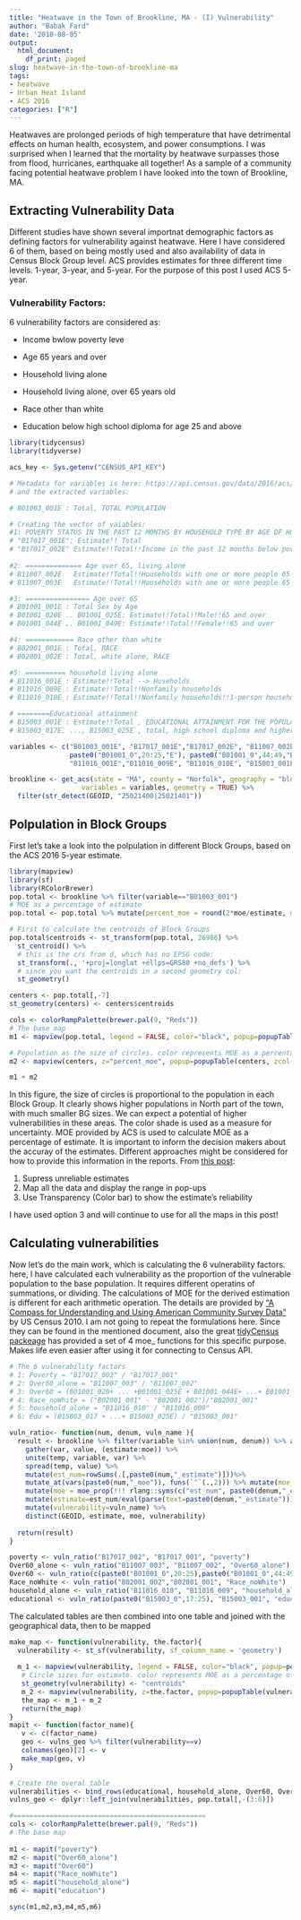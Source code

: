 ```yaml
---
title: "Heatwave in the Town of Brookline, MA - (I) Vulnerability"
author: "Babak Fard"
date: '2018-08-05'
output:
  html_document:
    df_print: paged
slug: heatwave-in-the-town-of-brookline-ma
tags:
- heatwave
- Urban Heat Island
- ACS 2016
categories: ["R"]
---
```

Heatwaves are prolonged periods of high temperature that have detrimental effects on human health, ecosystem, and power consumptions. I was surprised when I learned that the mortality by heatwave surpasses those from flood, hurricanes, earthquake all together! As a sample of a community facing potential heatwave problem I have looked into the town of Brookline, MA.

## Extracting Vulnerability Data
Different studies have shown several importnat demographic factors as defining factors for vulnerability against heatwave. Here I have considered 6 of them, based on being mostly used and also availability of data in Census Block Group level. ACS provides estimates for three different time levels. 1-year, 3-year, and 5-year. For the purpose of this post I used ACS 5-year.

### Vulnerability Factors:
6 vulnerability factors are considered as:

* Income bwlow poverty leve

* Age 65 years and over

* Household living alone

* Household living alone, over 65 years old

* Race other than white

* Education below high school diploma for age 25 and above

```r
library(tidycensus)
library(tidyverse)

acs_key <- Sys.getenv("CENSUS_API_KEY")

# Metadata for variables is here: https://api.census.gov/data/2016/acs/acs5/variables.html (Census Data API: Variables in /data/2016/acs/acs5/variables) or you may use load_variables() function of tidyCensus package.
# and the extracted variables: 

# B01003_001E : Total, TOTAL POPULATION

# Creating the vector of vaiables: 
#1: POVERTY STATUS IN THE PAST 12 MONTHS BY HOUSEHOLD TYPE BY AGE OF HOUSEHOLDER
# "B17017_001E": Estimate!! Total
# "B17017_002E" Estimate!!Total!!Income in the past 12 months below poverty level
 
#2: ============== Age over 65, living alone
# B11007_002E	Estimate!!Total!!Households with one or more people 65 years and over	HOUSEHOLDS BY PRESENCE OF PEOPLE 65 YEARS AND OVER, HOUSEHOLD SIZE AND HOUSEHOLD TYPE
# B11007_003E	Estimate!!Total!!Households with one or more people 65 years and over!!1-person household

#3: ================ Age over 65
# B01001_001E : Total Sex by Age
# B01001_020E .. B01001_025E: Estimate!!Total!!Male!!65 and over
# B01001_044E .. B01001_049E: Estimate!!Total!!Female!!65 and over

#4: ============ Race other than white
# B02001_001E : Total, RACE
# B02001_002E : Total, white alone, RACE

#5: ========== household living alone
# B11016_001E : Estimate!!Total --> Huseholds
# B11016_009E : Estimate!!Total!!Nonfamily households
# B11016_010E : Estimate!!Total!!Nonfamily households!!1-person household

# ========Educational attainment
# B15003_001E : Estimate!!Total , EDUCATIONAL ATTAINMENT FOR THE POPULATION 25 YEARS AND OVER
# B15003_017E, ..., B15003_025E , total, high school diploma and higher, up to PhD

variables <- c("B01003_001E", "B17017_001E","B17017_002E", "B11007_002E", "B11007_003E","B01001_001E",
               paste0("B01001_0",20:25,"E"), paste0("B01001_0",44:49,"E"), "B02001_001E", "B02001_002E",
               "B11016_001E","B11016_009E", "B11016_010E", "B15003_001E", paste0("B15003_0",17:25,"E"))

brookline <- get_acs(state = "MA", county = "Norfolk", geography = "block group", 
                  variables = variables, geometry = TRUE) %>%
  filter(str_detect(GEOID, "25021400|25021401"))


```
## Polpulation in Block Groups
First let's take a look into the polpulation in different Block Groups, based on the ACS 2016 5-year estimate. 

```r
library(mapview)
library(sf)
library(RColorBrewer)
pop.total <- brookline %>% filter(variable=="B01003_001")
# MOE as a percentage of estimate
pop.total <- pop.total %>% mutate(percent_moe = round(2*moe/estimate, digits = 2))

# First to calculate the centroids of Block Groups
pop.total$centroids <- st_transform(pop.total, 26986) %>% 
  st_centroid() %>%
  # this is the crs from d, which has no EPSG code:
  st_transform(., '+proj=longlat +ellps=GRS80 +no_defs') %>%
  # since you want the centroids in a second geometry col:
  st_geometry()

centers <- pop.total[,-7]
st_geometry(centers) <- centers$centroids

cols <- colorRampPalette(brewer.pal(9, "Reds"))
# The base map
m1 <- mapview(pop.total, legend = FALSE, color="black", popup=popupTable(pop.total, zcol = c("GEOID", "NAME")), col.regions="gray")

# Population as the size of circles. color represents MOE as a percentage of estimate
m2 <- mapview(centers, z="percent_moe", popup=popupTable(centers, zcol = c("estimate", "percent_moe")), col.regions=cols(40),cex="estimate",legend=TRUE,legend.pos="topleft")

m1 + m2
```
In this figure, the size of circles is proportional to the population in each Block Group. It clearly shows higher populations in North part of the town, with much smaller BG sizes. We can expect a potential of higher vulnerabilities in these areas. The color shade is used as a measure for uncertainty. MOE provided by ACS is used to calculate MOE as a percentage of estimate. 
It is important to inform the decision makers about the accuray of the estimates. Different approaches might be considered for how to provide this information in the reports. From [this post](https://www.esri.com/arcgis-blog/products/arcgis-online/mapping/the-census-bureau-gives-you-margins-of-error-we-help-you-map-them/):

1. Supress unreliable estimates
2. Map all the data and display the range in pop-ups
3. Use Transparency (Color bar) to show the estimate's reliability

I have used option 3 and will continue to use for all the maps in this post!

## Calculating vulnerabilities
Now let's do the main work, which is calculating the 6 vulnerability factors. here, I have calculated each vulnerability as the proportion of the vulnerable population to the base population. It requires different operatins of summations, or dividing. The calculations of MOE for the derived estimation is different for each arithmetic operation. The details are provided by ["A Compass for Understanding and Using American Community Survey Data"](https://www.census.gov/content/dam/Census/library/publications/2008/acs/ACSGeneralHandbook.pdf) by US Census 2010. I am not going to repeat the formulations here. Since they can be found in the mentioned document, also the great [tidyCensus packeage](https://walkerke.github.io/tidycensus/) has provided a set of 4 moe_ functions for this specific purpose. Makes life even easier after using it for connecting to Census API.
```r
# The 6 vulnerability factors
# 1: Poverty = "B17017_002" / "B17017_001"
# 2: Over60_alone = "B11007_003" / "B11007_002"
# 3: Over60 = (B01001_020+ ... +B01001_025E + B01001_044E+ ...+ B01001_049E) /"B01001_001"
# 4: Race_noWhite = ("B02001_001" - "B02001_002")/"B02001_001"
# 5: household_alone = "B11016_010" / "B11016_009"
# 6: Edu = (B15003_017 + ...+ B15003_025E) / "B15003_001"

vuln_ratio<- function(num, denum, vuln_name ){
  result <- brookline %>% filter(variable %in% union(num, denum)) %>% as_data_frame(.)%>%
    gather(var, value, (estimate:moe)) %>% 
    unite(temp, variable, var) %>%
    spread(temp, value) %>% 
    mutate(est_num=rowSums(.[,paste0(num,"_estimate")]))%>%
    mutate_at(vars(paste0(num,"_moe")), funs(`^`(.,2))) %>% mutate(moe_sum=sqrt(rowSums(.[,paste0(num,"_moe")])))%>%
    mutate(moe = moe_prop(!!! rlang::syms(c("est_num", paste0(denum,"_estimate"), "moe_sum", paste0(denum,"_moe"))))) %>%
    mutate(estimate=est_num/eval(parse(text=paste0(denum,"_estimate")))) %>%
    mutate(vulnerability=vuln_name) %>%
    distinct(GEOID, estimate, moe, vulnerability)
  
  return(result)
}

poverty <- vuln_ratio("B17017_002", "B17017_001", "poverty")
Over60_alone <- vuln_ratio("B11007_003", "B11007_002", "Over60_alone")
Over60 <- vuln_ratio(c(paste0("B01001_0",20:25),paste0("B01001_0",44:49)), "B01001_001", "Over60")
Race_noWhite <- vuln_ratio("B02001_002","B02001_001", "Race_noWhite")
household_alone <- vuln_ratio("B11016_010", "B11016_009", "household_alone")
educational <- vuln_ratio(paste0("B15003_0",17:25), "B15003_001", "education")

```
The calculated tables are then combined into one table and joined with the geographical data, then to be mapped
```r
make_map <- function(vulnerability, the.factor){
  vulnerability <- st_sf(vulnerability, sf_column_name = 'geometry')
 
  m_1 <- mapview(vulnerability, legend = FALSE, color="black", popup=popupTable(vulnerability, zcol = c("GEOID", "NAME")),    col.regions="gray")
   # Circle sizes for estimate. color represents MOE as a percentage of estimate
   st_geometry(vulnerability) <- "centroids"
   m_2 <- mapview(vulnerability, z=the.factor, popup=popupTable(vulnerability, zcol = c("estimate", the.factor)), col.regions=cols(40),cex="estimate", legend = TRUE, legend.pos="topleft")
   the_map <- m_1 + m_2
   return(the_map)
}
mapit <- function(factor_name){
   v <- c(factor_name)
   geo <- vulns_geo %>% filter(vulnerability==v)
   colnames(geo)[2] <- v
   make_map(geo, v)
}

# Create the overal table
vulnerabilities <- bind_rows(educational, household_alone, Over60, Over60_alone, poverty, Race_noWhite)
vulns_geo <- dplyr::left_join(vulnerabilities, pop.total[,-(3:6)])

#================================================
cols <- colorRampPalette(brewer.pal(9, "Reds"))
# The base map
 
m1 <- mapit("poverty")
m2 <- mapit("Over60_alone")
m3 <- mapit("Over60")
m4 <- mapit("Race_noWhite")
m5 <- mapit("household_alone")
m6 <- mapit("education")

sync(m1,m2,m3,m4,m5,m6)
```


